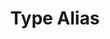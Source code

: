 ---
id: "q_ts_med_008"
questionType: "MULTIPLE_CHOICE"
title: "Type Alias"
description: "Which keyword is used to create a type alias?"
difficulty: "MEDIUM"
category: "Type Script"
options:
  - "alias"
  - "typedef"
  - "type"
  - "define"
correctAnswer: 2
---
